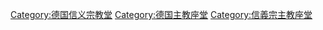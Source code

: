 [[Category:德国信义宗教堂|Category:德国信义宗教堂]]
[[Category:德国主教座堂|Category:德国主教座堂]]
[[Category:信義宗主教座堂|Category:信義宗主教座堂]]